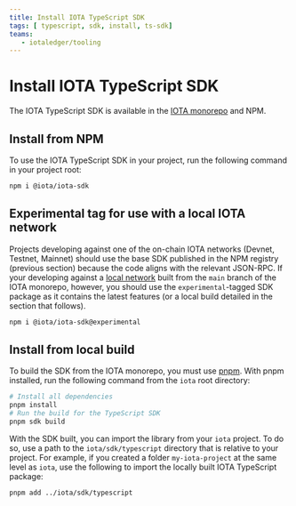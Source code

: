 ```yaml
---
title: Install IOTA TypeScript SDK
tags: [ typescript, sdk, install, ts-sdk]
teams:
   - iotaledger/tooling
---
```


# Install IOTA TypeScript SDK

The IOTA TypeScript SDK is available in the
[IOTA monorepo](https://github.com/iotaledger/iota/tree/develop/sdk) and NPM.

## Install from NPM

To use the IOTA TypeScript SDK in your project, run the following command in your project root:

```sh npm2yarn
npm i @iota/iota-sdk
```

## Experimental tag for use with a local IOTA network

Projects developing against one of the on-chain IOTA networks (Devnet, Testnet, Mainnet) should use
the base SDK published in the NPM registry (previous section) because the code aligns with the
relevant JSON-RPC. If your developing against a
[local network](../../developer/getting-started/local-network.mdx) built from the
`main` branch of the IOTA monorepo, however, you should use the `experimental`-tagged SDK package as
it contains the latest features (or a local build detailed in the section that follows).

```sh npm2yarn
npm i @iota/iota-sdk@experimental
```

## Install from local build

To build the SDK from the IOTA monorepo, you must use [pnpm](https://pnpm.io/). With pnpm installed,
run the following command from the `iota` root directory:

```bash
# Install all dependencies
pnpm install
# Run the build for the TypeScript SDK
pnpm sdk build
```

With the SDK built, you can import the library from your `iota` project. To do so, use a path to the
`iota/sdk/typescript` directory that is relative to your project. For example, if you created a
folder `my-iota-project` at the same level as `iota`, use the following to import the locally built
IOTA TypeScript package:

```bash
pnpm add ../iota/sdk/typescript
```
